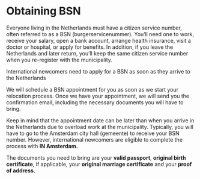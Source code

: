 
# Obtaining BSN

Everyone living in the Netherlands must have a citizen service number, often referred to as a BSN (burgerservicenummer). You’ll need one to work, receive your salary, open a bank account, arrange health insurance, visit a doctor or hospital, or apply for benefits. In addition, if you leave the Netherlands and later return, you’ll keep the same citizen service number when you re-register with the municipality. 


<Callout>
    International newcomers need to apply for a BSN as soon as they arrive to the Netherlands
</Callout>


We will schedule a BSN appointment for you as soon as we start your relocation process. Once we have your appointment, we will send you the confirmation email, including the necessary documents you will have to bring. 

Keep in mind that the appointment date can be later than when you arrive in the Netherlands due to overload work at the municipality. Typically, you will have to go to the Amsterdam city hall (gemeente) to receive your BSN number. However, international newcomers are eligible to complete the process with **IN Amsterdam.** 

The documents you need to bring are your **valid passport**, **original birth certificate**, if applicable, your **original marriage certificate** and your **proof of address.**
